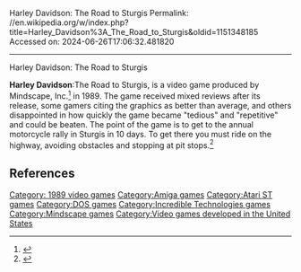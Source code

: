 Harley Davidson: The Road to Sturgis
Permalink: //en.wikipedia.org/w/index.php?title=Harley_Davidson%3A_The_Road_to_Sturgis&oldid=1151348185
Accessed on: 2024-06-26T17:06:32.481820



------
Harley Davidson: The Road to Sturgis
{{Infobox video game
| collapsible = 
| state = 
| italic title = 
| title = Harley Davidson: The Road to Sturgis
| image = File:Harley_Davidson_Video_Game.jpg
| alt = 
| caption = 
| developer = Incredible Technologies, Inc.
| publisher = Mindscape, Inc. 
| series = 
| engine = 
| platforms = [[Amiga]], [[Atari ST]], [[DOS]]
| released = 1989
| genre = Action, Racing/Driving, Simulation
| modes = 
}}

'''Harley Davidson''':The Road to Sturgis, is a video game produced by Mindscape, Inc.<ref>{{cite book|title=Harley Davidson: The Road to Sturgis|publisher=Mindscape Inc.|location=Northbrook, IL}}</ref> in 1989. The game received mixed reviews after its release, some gamers citing the graphics as better than average, and others disappointed in how quickly the game became "tedious" and "repetitive" and could be beaten.{{cn|date=August 2016}} The point of the game is to get to the annual motorcycle rally in Sturgis in 10 days. To get there you must ride on the highway, avoiding obstacles and stopping at pit stops.<ref>{{cite web|title=Harley-Davidson - The Road to Sturgis|url=http://www.abandonia.com/en/games/30607/Harley-Davidson+-+The+Road+to+Sturgis.html|website=Abandonia|accessdate=22 August 2016}}</ref>

==References==
{{reflist}}

[[Category: 1989 video games]]
[[Category:Amiga games]]
[[Category:Atari ST games]]
[[Category:DOS games]]
[[Category:Incredible Technologies games]]
[[Category:Mindscape games]]
[[Category:Video games developed in the United States]]


{{racing-videogame-stub}}